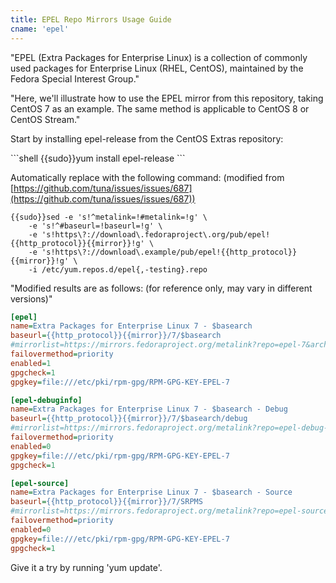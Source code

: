 ```yaml
---
title: EPEL Repo Mirrors Usage Guide
cname: 'epel'
---
```


"EPEL (Extra Packages for Enterprise Linux) is a collection of commonly used packages for Enterprise Linux (RHEL, CentOS), maintained by the Fedora Special Interest Group."


"Here, we'll illustrate how to use the EPEL mirror from this repository, taking CentOS 7 as an example. The same method is applicable to CentOS 8 or CentOS Stream."

Start by installing epel-release from the CentOS Extras repository:

<CodeBlock>
```shell
{{sudo}}yum install epel-release
```
</CodeBlock>

Automatically replace with the following command: (modified from [https://github.com/tuna/issues/issues/687](https://github.com/tuna/issues/issues/687))

<CodeBlock>

```shell
{{sudo}}sed -e 's!^metalink=!#metalink=!g' \
    -e 's!^#baseurl=!baseurl=!g' \
    -e 's!https\?://download\.fedoraproject\.org/pub/epel!{{http_protocol}}{{mirror}}!g' \
    -e 's!https\?://download\.example/pub/epel!{{http_protocol}}{{mirror}}!g' \
    -i /etc/yum.repos.d/epel{,-testing}.repo
```

</CodeBlock>

"Modified results are as follows: (for reference only, may vary in different versions)"

<CodeBlock>

```ini
[epel]
name=Extra Packages for Enterprise Linux 7 - $basearch
baseurl={{http_protocol}}{{mirror}}/7/$basearch
#mirrorlist=https://mirrors.fedoraproject.org/metalink?repo=epel-7&arch=$basearch
failovermethod=priority
enabled=1
gpgcheck=1
gpgkey=file:///etc/pki/rpm-gpg/RPM-GPG-KEY-EPEL-7

[epel-debuginfo]
name=Extra Packages for Enterprise Linux 7 - $basearch - Debug
baseurl={{http_protocol}}{{mirror}}/7/$basearch/debug
#mirrorlist=https://mirrors.fedoraproject.org/metalink?repo=epel-debug-7&arch=$basearch
failovermethod=priority
enabled=0
gpgkey=file:///etc/pki/rpm-gpg/RPM-GPG-KEY-EPEL-7
gpgcheck=1

[epel-source]
name=Extra Packages for Enterprise Linux 7 - $basearch - Source
baseurl={{http_protocol}}{{mirror}}/7/SRPMS
#mirrorlist=https://mirrors.fedoraproject.org/metalink?repo=epel-source-7&arch=$basearch
failovermethod=priority
enabled=0
gpgkey=file:///etc/pki/rpm-gpg/RPM-GPG-KEY-EPEL-7
gpgcheck=1
```

</CodeBlock>

Give it a try by running 'yum update'.
